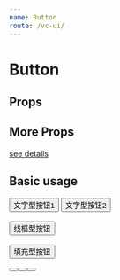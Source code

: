 ```yaml
--- 
name: Button
route: /vc-ui/
--- 
```



# Button 

## Props

<Props of={Button} />

## More Props

[see details](https://material-ui.com/zh/api/button/)

## Basic usage

<Playground> 
  <Button variant="text" emphasis>
      文字型按钮1
  </Button>
  <Button variant="text">
      文字型按钮2
  </Button>
  <br/><br/>
  <Button variant="outlined">
      线框型按钮
  </Button>
  <br/><br/>
  <Button variant="contained">
      填充型按钮
  </Button>
  <br/><br/>
  <Button type="icon" icon="icon-ic_refresh_px" emphasis />
  <Button type="icon" icon="icon-ic_refresh_px" />
  <Button type="icon" icon="icon-ic_refresh_px" variant="contained" emphasis />
</Playground>

